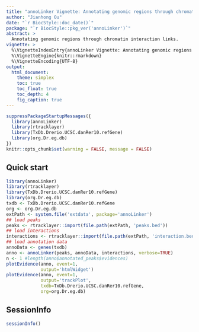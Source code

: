 ```yaml
---
title: "annoLinker Vignette: Annotating genomic regions through chromatin interaction links"
author: "Jianhong Ou"
date: "`r BiocStyle::doc_date()`"
package: "`r BiocStyle::pkg_ver('annoLinker')`"
abstract: >
  Annotating genomic regions through chromatin interaction links.
vignette: >
  %\VignetteIndexEntry{annoLinker Vignette: Annotating genomic regions through chromatin interaction links}
  %\VignetteEngine{knitr::rmarkdown}
  %\VignetteEncoding{UTF-8}
output:
  html_document:
    theme: simplex
    toc: true
    toc_float: true
    toc_depth: 4
    fig_caption: true
---
```


```r
suppressPackageStartupMessages({
  library(annoLinker)
  library(rtracklayer)
  library(TxDb.Drerio.UCSC.danRer10.refGene)
  library(org.Dr.eg.db)
})
knitr::opts_chunk$set(warning = FALSE, message = FALSE)
```

## Quick start

```r
library(annoLinker)
library(rtracklayer)
library(TxDb.Drerio.UCSC.danRer10.refGene)
library(org.Dr.eg.db)
txdb <- TxDb.Drerio.UCSC.danRer10.refGene
org <- org.Dr.eg.db
extPath <- system.file('extdata', package='annoLinker')
## load peaks
peaks <- rtracklayer::import(file.path(extPath, 'peaks.bed'))
## load interactions
interactions <- rtracklayer::import(file.path(extPath, 'interaction.bedpe'))
## load annotation data
annoData <- genes(txdb)
anno <- annoLinker(peaks, annoData, interactions, verbose=TRUE)
n <- 1 #length(anno$annotated_peaks$evidences)
plotEvidence(anno, event=1,
             output='htmlWidget')
plotEvidence(anno, event=1,
             output='trackPlot',
             txdb=TxDb.Drerio.UCSC.danRer10.refGene,
             org=org.Dr.eg.db)
```

## SessionInfo

```r
sessionInfo()
```

